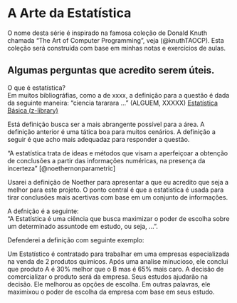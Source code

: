 # A Arte da Estatística {#title .headline-title}

<!--
A Unidade I é destinada a falar sobre a area de Estatística, eoutras coisas. talvez, seja mais interresante apenas jogar o conteúdo para TAS0000 deixando aqui apenas o conteúdo sobre métodos estatistica para análise de dados
 -->

O nome desta série é inspirado na famosa coleção de Donald Knuth chamada "The Art of Computer Programming", veja (@knuthTAOCP). Esta coleção será construída com base em minhas notas e exercícios de aulas.

## Algumas perguntas que acredito serem úteis.

[O que é estatística?]{.headline-question}  
Em muitos bibliográfias, como a de xxxx,  a definição para a questão é dada da seguinte maneira: 
["ciencia tararara ..." (ALGUEM, XXXXX)]{.citation-long}
[
 [Estatística Básica (z-library)](https://reader.z-library.sk/read/872c675b4cdc528017866ba8de976a478497506f82ecc736e79aa82401fcc518/29459393/c052d7/estat%C3%ADstica-b%C3%A1sica.html?client_key=1fFLi67gBrNRP1j1iPy1&extension=pdf&signature=3f0facfe479e56d451c2309ca10b4b8adca47481dc6554d3a6d75815b0450d8c&download_location=https%3A%2F%2Fpt.z-library.sk%2Fdl%2F29459393%2F3cc1b1)
]{.visuallyhidden}  

Está definição busca ser a mais abrangente possível para a área. A definição anterior é uma tática boa para muitos cenários. A definição a seguir é que acho mais adequadaz para responder a questão.  

["A estatística trata de ideas e métodos que visam a aperfeiçoar a obtenção de conclusões a partir das informações numéricas, na presença da incerteza" [@noethernonparametric]
]{.citation-long}  

Usarei a definição de Noether para apresentar a que eu acredito que seja a melhor para este projeto. O ponto central é que a estatistica é usada para tirar conclusões mais acertivas com base em um conjunto de informações.  

A defnição é a seguinte:  
["A Estatística é uma ciência que busca maximizar o poder de escolha sobre um determinado assuntode em estudo, ou seja, ..."]{.definicao .definicao-geral .conceito #definicao-estatistica}.  

Defenderei a definição com seguinte exemplo:

[Um Estatístico é contratado para trabalhar em uma empresas especializada na venda de 2 produtos químicos. Após uma analise minucioso, ele conclui que produto A é 30% melhor que o B mas é 65% mais caro. A decisão de comercializar o produto será da empresa. Seus estudos ajudarão na decisão. Ele melhorou as opções de escolha. Em outras palavras, ele maximixou o poder de escolha da empresa com base em seus estudo.
]{.exemplo .exemplo-descricao}  
